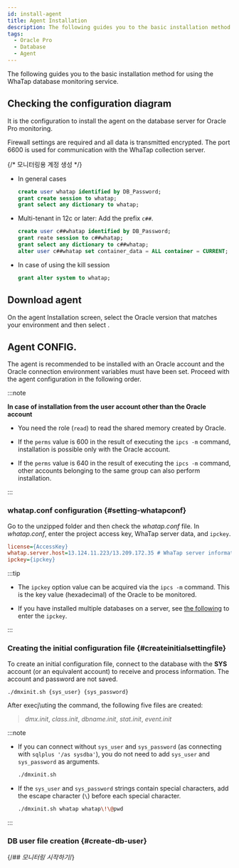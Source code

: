 ```yaml
---
id: install-agent
title: Agent Installation
description: The following guides you to the basic installation method for using the WhaTap database monitoring service.
tags:
  - Oracle Pro
  - Database
  - Agent
---
```



The following guides you to the basic installation method for using the WhaTap database monitoring service.


<Agentsignupguide />


<Steps>

<Createprojectv2 />

## Checking the configuration diagram

It is the configuration to install the agent on the database server for Oracle Pro monitoring.

<ImgLang img='dbx-install-agent-on-db-server-dma.png' desc='' />

Firewall settings are required and all data is transmitted encrypted. The port 6600 is used for communication with the WhaTap collection server.

{/* 모니터링용 계정 생성 */}

<Dbcreatemonitoringaccount />

- In general cases

  ```sql title="SQL"
  create user whatap identified by DB_Password;
  grant create session to whatap;
  grant select any dictionary to whatap;
  ```

- Multi-tenant in 12c or later: Add the prefix `c##`.

  ```SQL title="SQL"
  create user c##whatap identified by DB_Password;
  grant reate session to c##whatap;
  grant select any dictionary to c##whatap;
  alter user c##whatap set container_data = ALL container = CURRENT;
  ```

- In case of using the kill session

  ```SQL title="SQL"
  grant alter system to whatap;
  ```


<Accesskey />

## Download agent

On the agent Installation screen, select the Oracle version that matches your environment and then select <Cmdname sid="download" className="uitext" />.

## Agent CONFIG.

The agent is recommended to be installed with an Oracle account and the Oracle connection environment variables must have been set. Proceed with the agent configuration in the following order.

:::note

**In case of installation from the user account other than the Oracle account**

- You need the role (`read`) to read the shared memory created by Oracle.

- If the `perms` value is 600 in the result of executing the `ipcs -m` command, installation is possible only with the Oracle account.

- If the `perms` value is 640 in the result of executing the `ipcs -m` command, other accounts belonging to the same group can also perform installation.

:::

### whatap.conf configuration {#setting-whatapconf}

Go to the unzipped folder and then check the *whatap.conf* file. In *whatap.conf*, enter the project access key, WhaTap server data, and `ipckey`.  

```ini title='whatap.conf'
license={AccessKey}
whatap.server.host=13.124.11.223/13.209.172.35 # WhaTap server information
ipckey={ipckey}
```

:::tip

- The `ipckey` option value can be acquired via the `ipcs -m` command. This is the key value (hexadecimal) of the Oracle to be monitored.

- If you have installed multiple databases on a server, see [the following](check-ipckey) to enter the `ipckey`.

:::

### Creating the initial configuration file {#createinitialsettingfile}

To create an initial configuration file, connect to the database with the **SYS** account (or an equivalent account) to receive and process information. The account and password are not saved.

```sh title="BASH"
./dmxinit.sh {sys_user} {sys_password}
```

After execj\\uting the command, the following five files are created:

> *dmx.init*, *class.init*, *dbname.init*, *stat.init*, *event.init*

:::note

- If you can connect without `sys_user` and `sys_password` (as connecting with `sqlplus '/as sysdba'`), you do not need to add `sys_user` and `sys_password` as arguments.

  ```sh title="BASH"
  ./dmxinit.sh
  ```

- If the `sys_user` and `sys_password` strings contain special characters, add the escape character (`\`) before each special character.

  ```sh title="BASH"
  ./dmxinit.sh whatap whatap\!\@pwd
  ```

:::

### DB user file creation {#create-db-user}

<DBuserDesc name='default'/>


<Dbcreatedbuserfilebody />

{/*## 모니터링 시작하기*/}

<Dbrunagent />

</Steps>


<NextStep />
